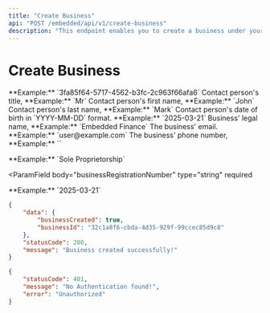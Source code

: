 ```yaml
---
title: "Create Business"
api: "POST /embedded/api/v1/create-business"
description: "This endpoint enables you to create a business under your organization on the Embdedd Finance platform."
---
```


# Create Business

<ParamField body="orgId" type="string" required>
	**Example:** `3fa85f64-5717-4562-b3fc-2c963f66afa6`
</ParamField>

<ParamField body="title" type="string" required>
	Contact person's title, **Example:** `Mr`
</ParamField>

<ParamField body="firstName" type="string" required>
	Contact person's first name, **Example:** `John`
</ParamField>

<ParamField body="lastName" type="string" required>
	Contact person's last name, **Example:** `Mark`
</ParamField>

<ParamField body="dateOfBirth" type="string" required>
	Contact person's date of birth in `YYYY-MM-DD` format. **Example:**
	`2025-03-21`
</ParamField>

<ParamField body="businessName" type="string" required>
	Business' legal name, **Example:** `Embedded Finance`
</ParamField>

<ParamField body="email" type="string" required>
	The business' email. **Example:** `user@example.com`
</ParamField>

<ParamField body="phoneNumber" type="string" required>
	The business' phone number, **Example:** ``
</ParamField>

<ParamField body="industry" type="string" required></ParamField>

<ParamField body="country" type="string" required></ParamField>

<ParamField body="lga" type="string" required></ParamField>

<ParamField body="streetAddress" type="string" required></ParamField>

<ParamField body="state" type="string" required></ParamField>

<ParamField body="bvn" type="string" required></ParamField>

<ParamField body="nin" type="string" required></ParamField>

<ParamField body="businessType" type="string" required>
	**Example:** `Sole Proprietorship`
</ParamField>

<ParamField
	body="businessRegistrationNumber"
	type="string"
	required
></ParamField>

<ParamField body="taxIdentificationNumber" type="string" required></ParamField>

<ParamField body="dateOfIncorporation" type="string" required>
	**Example:** `2025-03-21`
</ParamField>

<ParamField body="bankCode" type="string" required></ParamField>

<ParamField body="accountName" type="string" required></ParamField>

<ParamField body="accountNumber" type="string" required></ParamField>

<ParamField body="postalCode" type="string" required></ParamField>

<ParamField body="webhook" type="string" required></ParamField>

<ParamField body="webhookSecret" type="string" required></ParamField>

<ResponseExample>

```json Success
{
	"data": {
		"businessCreated": true,
		"businessId": "32c1a8f6-cbda-4d35-929f-99ccec85d9c8"
	},
	"statusCode": 200,
	"message": "Business created successfully!"
}
```
```json Unauthorized
{
	"statusCode": 401,
	"message": "No Authentication found!",
	"error": "Unauthorized"
}
```

</ResponseExample>
